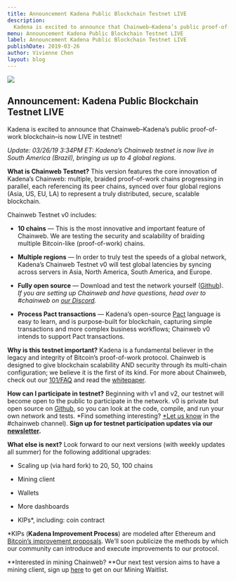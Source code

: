 ```yaml
---
title: Announcement Kadena Public Blockchain Testnet LIVE
description:
  Kadena is excited to announce that Chainweb–Kadena’s public proof-of-work blockchain–is now LIVE in testnet!
menu: Announcement Kadena Public Blockchain Testnet LIVE
label: Announcement Kadena Public Blockchain Testnet LIVE
publishDate: 2019-03-26
author: Vivienne Chen
layout: blog
---
```


![](/assets/blog/1_G4ggggsptLXt7z0Rry7UJA.webp)

## Announcement: Kadena Public Blockchain Testnet LIVE

Kadena is excited to announce that Chainweb–Kadena’s public proof-of-work blockchain–is now LIVE in testnet!

_Update: 03/26/19 3:34PM ET: Kadena’s Chainweb testnet is now live in South America (Brazil), bringing us up to 4 global
regions._

**What is Chainweb Testnet?** This version features the core innovation of Kadena’s Chainweb: multiple, braided
proof-of-work chains progressing in parallel, each referencing its peer chains, synced over four global regions (Asia,
US, EU, LA) to represent a truly distributed, secure, scalable blockchain.

Chainweb Testnet v0 includes:

- **10 chains** — This is the most innovative and important feature of Chainweb. We are testing the security and
  scalability of braiding multiple Bitcoin-like (proof-of-work) chains.

- **Multiple regions** — In order to truly test the speeds of a global network, Kadena’s Chainweb Testnet v0 will test
  global latencies by syncing across servers in Asia, North America, South America, and Europe.

- **Fully open source** — Download and test the network yourself ([Github](https://github.com/kadena-io/chainweb-node)).
  _If you are setting up Chainweb and have questions, head over to #chainweb on
  [our Discord](http://discord.io/kadena)._

- **Process Pact transactions** — Kadena’s open-source [Pact](http://github.com/kadena-io/pact) language is easy to
  learn, and is purpose-built for blockchain, capturing simple transactions and more complex business workflows;
  Chainweb v0 intends to support Pact transactions.

**Why is this testnet important?** Kadena is a fundamental believer in the legacy and integrity of Bitcoin’s
proof-of-work protocol. Chainweb is designed to give blockchain scalability AND security through its multi-chain
configuration; we believe it is the first of its kind. For more about Chainweb, check out our
[101/FAQ](https://medium.com/kadena-io/all-about-chainweb-101-and-faqs-6bd88c325b45) and read the
[whitepaper](https://kadena.io/docs/chainweb-v15.pdf).

**How can I participate in testnet?** Beginning with v1 and v2, our testnet will become open to the public to
participate in the network. v0 is private but open source on [Github](https://github.com/kadena-io/chainweb-node), so
you can look at the code, compile, and run your own network and tests. *Find something interesting? [*Let us
know](http://discord.io/kadena) in the #chainweb channel). **Sign up for testnet participation updates via our
[newsletter](http://kadena.io/newsletter).**

**What else is next?** Look forward to our next versions (with weekly updates all summer) for the following additional
upgrades:

- Scaling up (via hard fork) to 20, 50, 100 chains

- Mining client

- Wallets

- More dashboards

- KIPs\*, including: coin contract

\*KIPs (**Kadena Improvement Process**) are modeled after Ethereum and
[Bitcoin’s improvement proposals](https://en.bitcoin.it/wiki/Bitcoin_Improvement_Proposals). We’ll soon publicize the
methods by which our community can introduce and execute improvements to our protocol.

**Interested in mining Chainweb? **Our next test version aims to have a mining client, sign up
[here](https://upscri.be/26f493/) to get on our Mining Waitlist.
